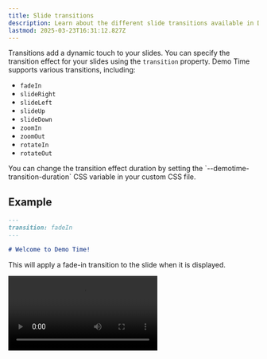 ```yaml
---
title: Slide transitions
description: Learn about the different slide transitions available in Demo Time
lastmod: 2025-03-23T16:31:12.827Z
---
```



Transitions add a dynamic touch to your slides. You can specify the transition effect for your slides using the `transition` property. Demo Time supports various transitions, including:

- `fadeIn`
- `slideRight`
- `slideLeft`
- `slideUp`
- `slideDown`
- `zoomIn`
- `zoomOut`
- `rotateIn`
- `rotateOut`

<Aside type="tip">
You can change the transition effect duration by setting the `--demotime-transition-duration` CSS variable in your custom CSS file.
</Aside>

## Example

```md
---
transition: fadeIn
---

# Welcome to Demo Time!
```

This will apply a fade-in transition to the slide when it is displayed.

<video controls>
  <source src="/videos/slide-transitions.mp4" type="video/mp4" />
  Your browser does not support the video tag.
</video>